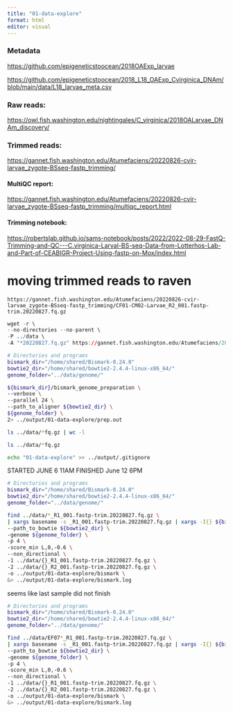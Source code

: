 ```yaml
---
title: "01-data-explore"
format: html
editor: visual
---
```


### Metadata

<https://github.com/epigeneticstoocean/2018OAExp_larvae>

<https://github.com/epigeneticstoocean/2018_L18_OAExp_Cvirginica_DNAm/blob/main/data/L18_larvae_meta.csv>

### Raw reads:

<https://owl.fish.washington.edu/nightingales/C_virginica/2018OALarvae_DNAm_discovery/>

### Trimmed reads:

<https://gannet.fish.washington.edu/Atumefaciens/20220826-cvir-larvae_zygote-BSseq-fastp_trimming/>

#### MultiQC report:

<https://gannet.fish.washington.edu/Atumefaciens/20220826-cvir-larvae_zygote-BSseq-fastp_trimming/multiqc_report.html>

#### Trimming notebook:

<https://robertslab.github.io/sams-notebook/posts/2022/2022-08-29-FastQ-Trimming-and-QC---C.virginica-Larval-BS-seq-Data-from-Lotterhos-Lab-and-Part-of-CEABIGR-Project-Using-fastp-on-Mox/index.html>

# moving trimmed reads to raven

`https://gannet.fish.washington.edu/Atumefaciens/20220826-cvir-larvae_zygote-BSseq-fastp_trimming/CF01-CM02-Larvae_R2_001.fastp-trim.20220827.fq.gz`

```r
wget -r \
--no-directories --no-parent \
-P ../data \
-A "*20220827.fq.gz" https://gannet.fish.washington.edu/Atumefaciens/20220826-cvir-larvae_zygote-BSseq-fastp_trimming/
```

```bash
# Directories and programs
bismark_dir="/home/shared/Bismark-0.24.0"
bowtie2_dir="/home/shared/bowtie2-2.4.4-linux-x86_64/"
genome_folder="../data/genome/"

${bismark_dir}/bismark_genome_preparation \
--verbose \
--parallel 24 \
--path_to_aligner ${bowtie2_dir} \
${genome_folder} \
2> ../output/01-data-explore/prep.out
```

```bash
ls ../data/*fq.gz | wc -l 
```

```bash
ls ../data/*fq.gz
```

```bash
echo "01-data-explore" >> ../output/.gitignore
```

STARTED JUNE 6 11AM FINISHED June 12 6PM

```bash
# Directories and programs
bismark_dir="/home/shared/Bismark-0.24.0"
bowtie2_dir="/home/shared/bowtie2-2.4.4-linux-x86_64/"
genome_folder="../data/genome/"

find ../data/*_R1_001.fastp-trim.20220827.fq.gz \
| xargs basename -s _R1_001.fastp-trim.20220827.fq.gz | xargs -I{} ${bismark_dir}/bismark \
--path_to_bowtie ${bowtie2_dir} \
-genome ${genome_folder} \
-p 4 \
-score_min L,0,-0.6 \
--non_directional \
-1 ../data/{}_R1_001.fastp-trim.20220827.fq.gz \
-2 ../data/{}_R2_001.fastp-trim.20220827.fq.gz \
-o ../output/01-data-explore/bismark \
&> ../output/01-data-explore/bismark.log
```

seems like last sample did not finish

```bash
# Directories and programs
bismark_dir="/home/shared/Bismark-0.24.0"
bowtie2_dir="/home/shared/bowtie2-2.4.4-linux-x86_64/"
genome_folder="../data/genome/"

find ../data/EF07*_R1_001.fastp-trim.20220827.fq.gz \
| xargs basename -s _R1_001.fastp-trim.20220827.fq.gz | xargs -I{} ${bismark_dir}/bismark \
--path_to_bowtie ${bowtie2_dir} \
-genome ${genome_folder} \
-p 4 \
-score_min L,0,-0.6 \
--non_directional \
-1 ../data/{}_R1_001.fastp-trim.20220827.fq.gz \
-2 ../data/{}_R2_001.fastp-trim.20220827.fq.gz \
-o ../output/01-data-explore/bismark \
&> ../output/01-data-explore/bismark.log
```
